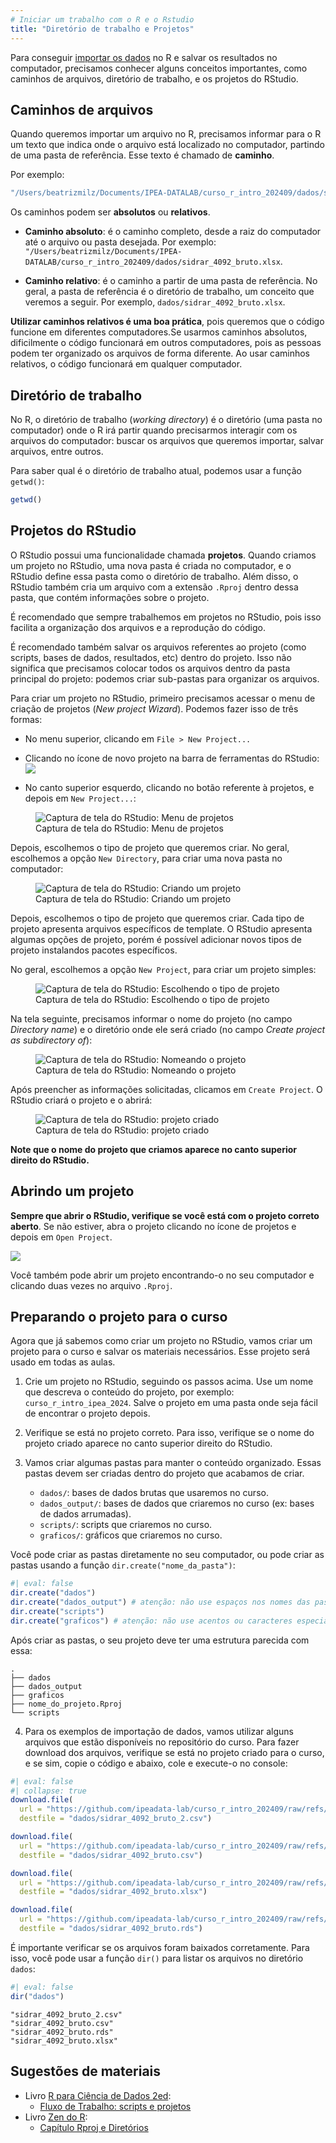 ```yaml
---
# Iniciar um trabalho com o R e o Rstudio
title: "Diretório de trabalho e Projetos"
---
```


Para conseguir [importar os dados](03_importacao.qmd) no R e salvar os resultados no computador, precisamos conhecer alguns conceitos importantes, como caminhos de arquivos, diretório de trabalho, e os projetos do RStudio. 

## Caminhos de arquivos

Quando queremos importar um arquivo no R, precisamos informar para o R um texto que indica onde o arquivo está localizado no computador, partindo de uma pasta de referência. Esse texto é chamado de **caminho**.

Por exemplo:

```r
"/Users/beatrizmilz/Documents/IPEA-DATALAB/curso_r_intro_202409/dados/sidrar_4092_bruto.xlsx"
```

Os caminhos podem ser **absolutos** ou **relativos**. 

- **Caminho absoluto**: é o caminho completo, desde a raiz do computador até o arquivo ou pasta desejada. Por exemplo:  `"/Users/beatrizmilz/Documents/IPEA-DATALAB/curso_r_intro_202409/dados/sidrar_4092_bruto.xlsx`.

- **Caminho relativo**: é o caminho a partir de uma pasta de referência. No geral, a pasta de referência é o diretório de trabalho, um conceito que veremos a seguir. Por exemplo, `dados/sidrar_4092_bruto.xlsx`.


**Utilizar caminhos relativos é uma boa prática**, pois queremos que o código funcione em diferentes computadores.Se usarmos caminhos absolutos, dificilmente o código funcionará em outros computadores, pois as pessoas podem ter organizado os arquivos de forma diferente. Ao usar caminhos relativos, o código funcionará em qualquer computador.

## Diretório de trabalho

No R, o diretório de trabalho (*working directory*) é o diretório (uma pasta no computador) onde o R irá partir quando precisarmos interagir com os arquivos do computador: buscar os arquivos que queremos importar, salvar arquivos, entre outros.

Para saber qual é o diretório de trabalho atual, podemos usar a função `getwd()`:

```r
getwd()
```

## Projetos do RStudio

O RStudio possui uma funcionalidade chamada **projetos**. Quando criamos um projeto no RStudio, uma nova pasta é criada no computador, e o RStudio define essa pasta como o diretório de trabalho. Além disso, o RStudio também cria um arquivo com a extensão `.Rproj` dentro dessa pasta, que contém informações sobre o projeto.


É recomendado que sempre trabalhemos em projetos no RStudio, pois isso facilita a organização dos arquivos e a reprodução do código. 

É recomendado também salvar os arquivos referentes ao projeto (como scripts, bases de dados, resultados, etc) dentro do projeto. Isso não significa que precisamos colocar todos os arquivos dentro da pasta principal do projeto: podemos criar sub-pastas para organizar os arquivos.


Para criar um projeto no RStudio, primeiro precisamos acessar o menu de criação de projetos (*New project Wizard*). Podemos fazer isso de três formas:

- No menu superior, clicando em `File > New Project...`

- Clicando no ícone de novo projeto na barra de ferramentas do RStudio: ![](images/01_icone_novo_proj.png)

- No canto superior esquerdo, clicando no botão referente à projetos, e depois em `New Project...`: 

![Captura de tela do RStudio: Menu de projetos](images/01_botao_projetos.png){fig-align="center"}

Depois, escolhemos o tipo de projeto que queremos criar. No geral, escolhemos a opção `New Directory`, para criar uma nova pasta no computador:

![Captura de tela do RStudio: Criando um projeto](images/01_new_project.png){fig-align="center"}

Depois, escolhemos o tipo de projeto que queremos criar. Cada tipo de projeto apresenta arquivos específicos de template. O RStudio apresenta algumas opções de projeto, porém é possível adicionar novos tipos de projeto instalandos pacotes específicos. 

No geral, escolhemos a opção `New Project`, para criar um projeto simples:

![Captura de tela do RStudio: Escolhendo o tipo de projeto](images/01_new_project_type.png){fig-align="center"}

Na tela seguinte, precisamos informar o nome do projeto (no campo *Directory name*) e o diretório onde ele será criado (no campo *Create project as subdirectory of*):

![Captura de tela do RStudio: Nomeando o projeto](images/01_new_project_name_dir.png){fig-align="center"}

Após preencher as informações solicitadas, clicamos em `Create Project`. O RStudio criará o projeto e o abrirá:

![Captura de tela do RStudio: projeto criado](images/01_projeto_criado.png){fig-align="center"}

::: callout-tip
**Note que o nome do projeto que criamos aparece no canto superior direito do RStudio.** 
:::

## Abrindo um projeto

**Sempre que abrir o RStudio, verifique se você está com o projeto correto aberto**. Se não estiver, abra o projeto clicando no ícone de projetos e depois em `Open Project`.


![](images/01_abrir_projeto.png){fig-align="center"}


Você também pode abrir um projeto encontrando-o no seu computador e clicando duas vezes no arquivo `.Rproj`.


## Preparando o projeto para o curso

Agora que já sabemos como criar um projeto no RStudio, vamos criar um projeto para o curso e salvar os materiais necessários. Esse projeto será usado em todas as aulas.

1. Crie um projeto no RStudio, seguindo os passos acima. Use um nome que descreva o conteúdo do projeto, por exemplo: `curso_r_intro_ipea_2024`. Salve o projeto em uma pasta onde seja fácil de encontrar o projeto depois.

2. Verifique se está no projeto correto. Para isso, verifique se o nome do projeto criado aparece no canto superior direito do RStudio.

3. Vamos criar algumas pastas para manter o conteúdo organizado. Essas pastas devem ser criadas dentro do projeto que acabamos de criar. 
    - `dados/`: bases de dados brutas que usaremos no curso.
    - `dados_output/`: bases de dados que criaremos no curso (ex: bases de dados arrumadas).
    - `scripts/`: scripts que criaremos no curso.
    - `graficos/`: gráficos que criaremos no curso.


Você pode criar as pastas diretamente no seu computador, ou pode criar as pastas usando a função `dir.create("nome_da_pasta")`:

```r
#| eval: false
dir.create("dados")
dir.create("dados_output") # atenção: não use espaços nos nomes das pastas
dir.create("scripts")
dir.create("graficos") # atenção: não use acentos ou caracteres especiais nos nomes das pastas
```

Após criar as pastas, o seu projeto deve ter uma estrutura parecida com essa:

```
.
├── dados
├── dados_output
├── graficos
├── nome_do_projeto.Rproj
└── scripts
```

4. Para os exemplos de importação de dados, vamos utilizar alguns arquivos que estão disponíveis no repositório do curso. Para fazer download dos arquivos, verifique se está no projeto criado para o curso, e se sim, copie o código e abaixo, cole e execute-o no console:

```r
#| eval: false
#| collapse: true
download.file(
  url = "https://github.com/ipeadata-lab/curso_r_intro_202409/raw/refs/heads/main/dados/sidrar_4092_bruto_2.csv",
  destfile = "dados/sidrar_4092_bruto_2.csv")

download.file(
  url = "https://github.com/ipeadata-lab/curso_r_intro_202409/raw/refs/heads/main/dados/sidrar_4092_bruto.csv",
  destfile = "dados/sidrar_4092_bruto.csv")

download.file(
  url = "https://github.com/ipeadata-lab/curso_r_intro_202409/raw/refs/heads/main/dados/sidrar_4092_bruto.xlsx", 
  destfile = "dados/sidrar_4092_bruto.xlsx")

download.file(
  url = "https://github.com/ipeadata-lab/curso_r_intro_202409/raw/refs/heads/main/dados/sidrar_4092_bruto.rds", 
  destfile = "dados/sidrar_4092_bruto.rds")
```

É importante verificar se os arquivos foram baixados corretamente. Para isso, você pode usar a função `dir()` para listar os arquivos no diretório `dados`:

```r
#| eval: false
dir("dados")
```

```
"sidrar_4092_bruto_2.csv" 
"sidrar_4092_bruto.csv"
"sidrar_4092_bruto.rds"  
"sidrar_4092_bruto.xlsx"
```



## Sugestões de materiais

- Livro [R para Ciência de Dados 2ed](https://cienciadedatos.github.io/pt-r4ds/):
  - [Fluxo de Trabalho: scripts e projetos](https://cienciadedatos.github.io/pt-r4ds/workflow-scripts.html)
  
- Livro [Zen do R](https://curso-r.github.io/zen-do-r/index.html):
  - [Capítulo Rproj e Diretórios](https://curso-r.github.io/zen-do-r/rproj-dir.html)
